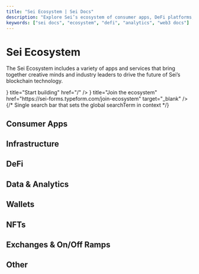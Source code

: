 ```yaml
---
title: "Sei Ecosystem | Sei Docs"
description: "Explore Sei’s ecosystem of consumer apps, DeFi platforms, analytics tools, wallets, and on/off ramps driving blockchain innovation."
keywords: ["sei docs", "ecosystem", "defi", "analytics", "web3 docs"]
---
```



# Sei Ecosystem

The Sei Ecosystem includes a variety of apps and services that
bring together creative minds and industry leaders
to drive the future of Sei’s blockchain technology.

<div className="flex justify-center gap-4 my-6">
  <Card icon={<Wrench />} title="Start building" href="/" />
  <Card
    icon={<TextCursorInput />}
    title="Join the ecosystem"
    href="https://sei-forms.typeform.com/join-ecosystem"
    target="_blank"
  />
</div>

<div className="flex justify-center mb-8">
  <div className="w-full max-w-lg">
    {/* Single search bar that sets the global searchTerm in context */}
    <EcosystemSearchBar />
  </div>
</div>

## Consumer Apps

<EcosystemDynamicSection category="Consumer Apps" />

## Infrastructure

<EcosystemDynamicSection category="Infrastructure" />

## DeFi

<EcosystemDynamicSection category="DeFi" />

## Data & Analytics

<EcosystemDynamicSection category="Data & Analytics" />

## Wallets

<EcosystemDynamicSection category="Wallets" />

## NFTs

<EcosystemDynamicSection category="NFTs" />

## Exchanges & On/Off Ramps

<EcosystemDynamicSection category="Exchanges & On/Off Ramps" />

## Other

<EcosystemDynamicSection category="Other" />

